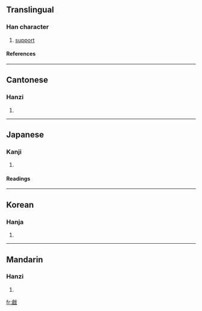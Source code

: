 {{see|戗}}

==Translingual==
===Han character===
{{Han char|rn=62|rad=戈|as=10|sn=14|four=8365<sub>0</sub>|canj=人口戈 (ORI)}}
# [[support]]
====References====
{{Han ref|kx=0413.250|dkj=11632|dj=0756.270|hdz=21410.100|uh=6227|ud=25127|bh=E1D7|bd=57815}}
----
==Cantonese==
===Hanzi===
{{yue-hanzi|jyut=|y=cheung3}}
# {{defn|Cantonese}}
----
==Japanese==
===Kanji===
{{ja-kanji|grade=|rs=戈10}}
# {{defn|Japanese}} 
====Readings====
{{ja-readings|on=[[そう]] (sō)|kun=[[はじめる]] (hajimeru), [[きず]] (kizu)}}
----
==Korean==
===Hanja===
{{ko-hanja|hangeul=창|eumhun=|rv=chang|mr=ch'ang|y=chang}}
# {{defn|Korean}}
----
==Mandarin==
===Hanzi===
{{cmn-hanzi|sim=戗|pin=[[chuāng]] (chuang1)|wg=ch'uang<sup>1</sup>}}
# {{defn|Mandarin}}

[[fr:戧]]